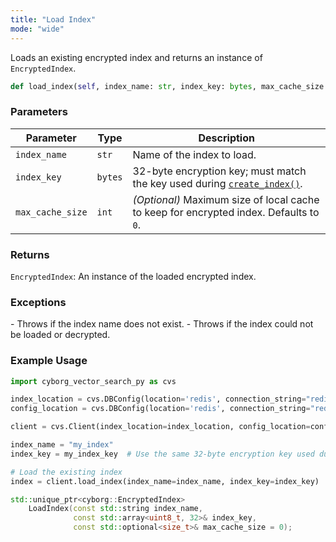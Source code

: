 ```yaml
---
title: "Load Index"
mode: "wide"
---
```


Loads an existing encrypted index and returns an instance of `EncryptedIndex`.

```python
def load_index(self, index_name: str, index_key: bytes, max_cache_size: int = 0)
```

### Parameters

| Parameter | Type | Description |
|--------------|---------|------------------------------------------------------------------------|
| `index_name` | `str` | Name of the index to load. |
| `index_key` | `bytes` | 32-byte encryption key; must match the key used during [`create_index()`](create-index). |
| `max_cache_size` | `int` | _(Optional)_ Maximum size of local cache to keep for encrypted index. Defaults to `0`. |

### Returns

`EncryptedIndex`: An instance of the loaded encrypted index.

### Exceptions

<AccordionGroup>
    <Accordion title="ValueError">
        - Throws if the index name does not exist.
    </Accordion>
    <Accordion title="RuntimeError">
        - Throws if the index could not be loaded or decrypted.
    </Accordion>
</AccordionGroup>

### Example Usage

```python
import cyborg_vector_search_py as cvs

index_location = cvs.DBConfig(location='redis', connection_string="redis://localhost")
config_location = cvs.DBConfig(location='redis', connection_string="redis://localhost")

client = cvs.Client(index_location=index_location, config_location=config_location)

index_name = "my_index"
index_key = my_index_key  # Use the same 32-byte encryption key used during index creation

# Load the existing index
index = client.load_index(index_name=index_name, index_key=index_key)
```
```cpp
std::unique_ptr<cyborg::EncryptedIndex> 
    LoadIndex(const std::string index_name,
              const std::array<uint8_t, 32>& index_key,
              const std::optional<size_t>& max_cache_size = 0);
```